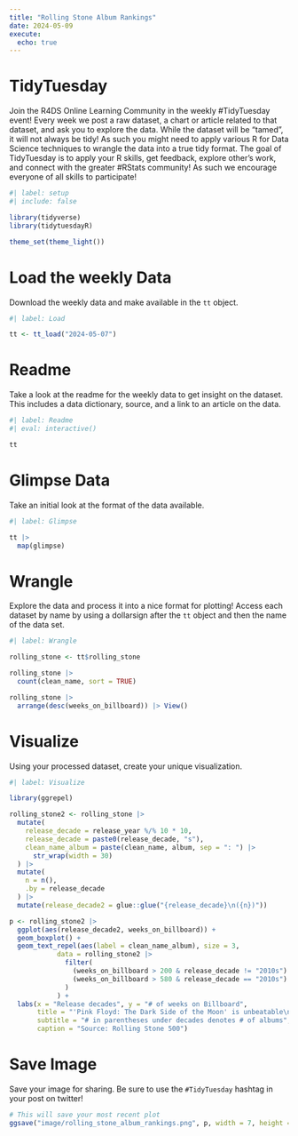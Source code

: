 ```yaml
---
title: "Rolling Stone Album Rankings"
date: 2024-05-09
execute: 
  echo: true
---
```


# TidyTuesday

Join the R4DS Online Learning Community in the weekly #TidyTuesday event!
Every week we post a raw dataset, a chart or article related to that dataset, and ask you to explore the data.
While the dataset will be “tamed”, it will not always be tidy! As such you might need to apply various R for Data Science techniques to wrangle the data into a true tidy format.
The goal of TidyTuesday is to apply your R skills, get feedback, explore other’s work, and connect with the greater #RStats community!
As such we encourage everyone of all skills to participate!

```r
#| label: setup
#| include: false

library(tidyverse)
library(tidytuesdayR)

theme_set(theme_light())
```

# Load the weekly Data

Download the weekly data and make available in the `tt` object.

```r
#| label: Load

tt <- tt_load("2024-05-07")
```

# Readme

Take a look at the readme for the weekly data to get insight on the dataset.
This includes a data dictionary, source, and a link to an article on the data.

```r
#| label: Readme
#| eval: interactive()

tt

```

# Glimpse Data

Take an initial look at the format of the data available.

```r
#| label: Glimpse

tt |> 
  map(glimpse)

```

# Wrangle

Explore the data and process it into a nice format for plotting! Access each dataset by name by using a dollarsign after the `tt` object and then the name of the data set.

```r
#| label: Wrangle

rolling_stone <- tt$rolling_stone
```

```r
rolling_stone |> 
  count(clean_name, sort = TRUE)

rolling_stone |> 
  arrange(desc(weeks_on_billboard)) |> View()
```

# Visualize

Using your processed dataset, create your unique visualization.

```r
#| label: Visualize

library(ggrepel)

rolling_stone2 <- rolling_stone |> 
  mutate(
    release_decade = release_year %/% 10 * 10,
    release_decade = paste0(release_decade, "s"),
    clean_name_album = paste(clean_name, album, sep = ": ") |> 
      str_wrap(width = 30)
  ) |> 
  mutate(
    n = n(),
    .by = release_decade
  ) |> 
  mutate(release_decade2 = glue::glue("{release_decade}\n({n})"))

p <- rolling_stone2 |> 
  ggplot(aes(release_decade2, weeks_on_billboard)) +
  geom_boxplot() +
  geom_text_repel(aes(label = clean_name_album), size = 3,
            data = rolling_stone2 |> 
              filter(
                (weeks_on_billboard > 200 & release_decade != "2010s") |
                (weeks_on_billboard > 580 & release_decade == "2010s")
              )
            ) +
  labs(x = "Release decades", y = "# of weeks on Billboard",
       title = "'Pink Floyd: The Dark Side of the Moon' is unbeatable\nin terms of weeks on Billboard",
       subtitle = "# in parentheses under decades denotes # of albums",
       caption = "Source: Rolling Stone 500")
```

# Save Image

Save your image for sharing. Be sure to use the `#TidyTuesday` hashtag in your post on twitter! 

```r

# This will save your most recent plot
ggsave("image/rolling_stone_album_rankings.png", p, width = 7, height = 6)

```
